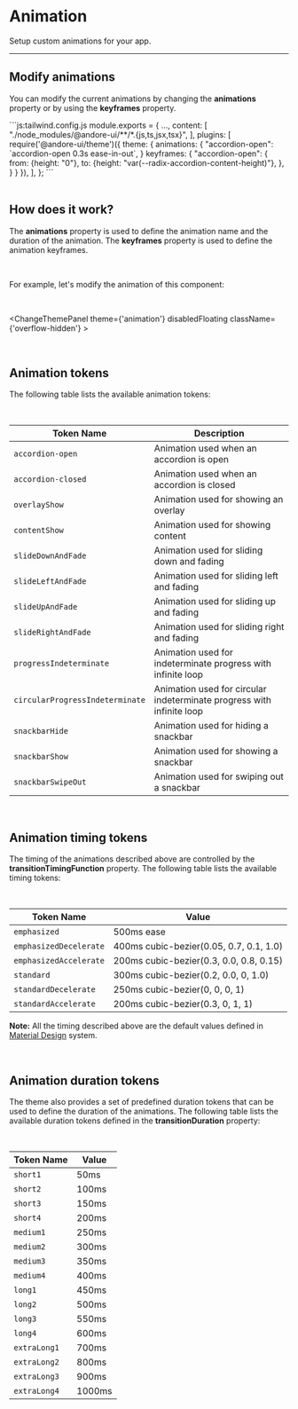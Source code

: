 
# Animation

Setup custom animations for your app.

---
## Modify animations

You can modify the current animations by changing the **animations** property or by using the **keyframes** property.

<div className="code-block mt-4">
```js:tailwind.config.js
module.exports = {
    ...,
    content: [
        "./node_modules/@andore-ui/**/*.{js,ts,jsx,tsx}",
    ],
    plugins: [
        require('@andore-ui/theme')({
            theme: {
                animations: {
                    "accordion-open": `accordion-open 0.3s ease-in-out`,
                }
                keyframes: {
                    "accordion-open": {
                        from: {height: "0"},
                        to: {height: "var(--radix-accordion-content-height)"},
                    },
                }
            }
        }),
    ],
};
```
</div>


<br />

## How does it work?

The **animations** property is used to define the animation name and the duration of the animation. The **keyframes** property is used to define the animation keyframes.

<br/>

For example, let's modify the animation of this component:

<br/>

<ChangeThemePanel theme={'animation'} disabledFloating className={'overflow-hidden'} >
    <SchematicAccordion  />
</ChangeThemePanel>

<br/>

## Animation tokens

The following table lists the available animation tokens:

<br/>

| Token Name                      | Description                                                           |
|---------------------------------|-----------------------------------------------------------------------|
| `accordion-open`                | Animation used when an accordion is open                              |
| `accordion-closed`              | Animation used when an accordion is closed                            |
| `overlayShow`                   | Animation used for showing an overlay                                 |
| `contentShow`                   | Animation used for showing content                                    |
| `slideDownAndFade`              | Animation used for sliding down and fading                            |
| `slideLeftAndFade`              | Animation used for sliding left and fading                            |
| `slideUpAndFade`                | Animation used for sliding up and fading                              |
| `slideRightAndFade`             | Animation used for sliding right and fading                           |
| `progressIndeterminate`         | Animation used for indeterminate progress with infinite loop          |
| `circularProgressIndeterminate` | Animation used for circular indeterminate progress with infinite loop |
| `snackbarHide`                  | Animation used for hiding a snackbar                                  |
| `snackbarShow`                  | Animation used for showing a snackbar                                 |
| `snackbarSwipeOut`              | Animation used for swiping out a snackbar                             |

<br/>

## Animation timing tokens

The timing of the animations described above are controlled by the **transitionTimingFunction** property.
The following table lists the available timing tokens:

<br/>

| Token Name             | Value                                   |
|------------------------|-----------------------------------------|
| `emphasized`           | 500ms ease                              |
| `emphasizedDecelerate` | 400ms cubic-bezier(0.05, 0.7, 0.1, 1.0) |
| `emphasizedAccelerate` | 200ms cubic-bezier(0.3, 0.0, 0.8, 0.15) |
| `standard`             | 300ms cubic-bezier(0.2, 0.0, 0, 1.0)    |
| `standardDecelerate`   | 250ms cubic-bezier(0, 0, 0, 1)          |
| `standardAccelerate`   | 200ms cubic-bezier(0.3, 0, 1, 1)        |

**Note:** All the timing described above are the default values defined in <span className="underline">[Material Design](https://m3.material.io/styles/motion/easing-and-duration/applying-easing-and-duration)</span> system.

<br/>

## Animation duration tokens

The theme also provides a set of predefined duration tokens that can be used to define the duration of the animations.
The following table lists the available duration tokens defined in the **transitionDuration** property:

<br/>

| Token Name   | Value  |
|--------------|--------|
| `short1`     | 50ms   |
| `short2`     | 100ms  |
| `short3`     | 150ms  |
| `short4`     | 200ms  |
| `medium1`    | 250ms  |
| `medium2`    | 300ms  |
| `medium3`    | 350ms  |
| `medium4`    | 400ms  |
| `long1`      | 450ms  |
| `long2`      | 500ms  |
| `long3`      | 550ms  |
| `long4`      | 600ms  |
| `extraLong1` | 700ms  |
| `extraLong2` | 800ms  |
| `extraLong3` | 900ms  |
| `extraLong4` | 1000ms |

